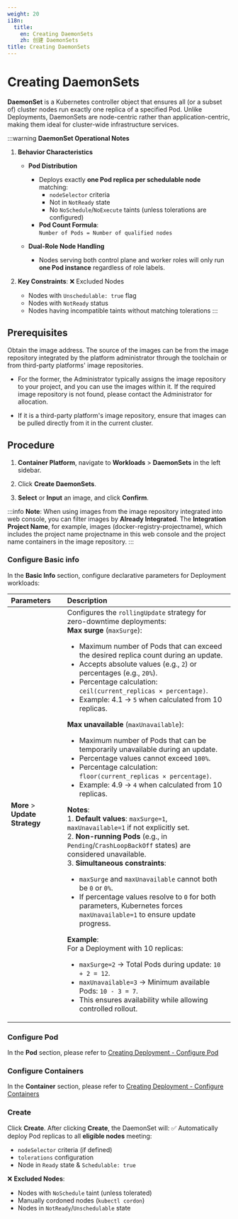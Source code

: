 ```yaml
---
weight: 20
i18n:
  title:
    en: Creating DaemonSets
    zh: 创建 DaemonSets
title: Creating DaemonSets
---
```


# Creating DaemonSets

**DaemonSet** is a Kubernetes controller object that ensures all (or a subset of) cluster nodes run exactly one replica of a specified Pod. Unlike Deployments, DaemonSets are node-centric rather than application-centric, making them ideal for cluster-wide infrastructure services. 

:::warning
**DaemonSet Operational Notes**

1. **Behavior Characteristics** 
   - **Pod Distribution**  
      - Deploys exactly **one Pod replica per schedulable node** matching:
         - `nodeSelector` criteria
         - Not in `NotReady` state
         - No `NoSchedule`/`NoExecute` taints (unless tolerations are configured)
      - **Pod Count Formula**:  
     `Number of Pods = Number of qualified nodes`

   - **Dual-Role Node Handling**  
      - Nodes serving both control plane and worker roles will only run **one Pod instance** regardless of role labels.

2. **Key Constraints**: ❌ Excluded Nodes
   - Nodes with `Unschedulable: true` flag
   - Nodes with `NotReady` status
   - Nodes having incompatible taints without matching tolerations
:::

## Prerequisites

Obtain the image address. The source of the images can be from the image repository integrated by the platform administrator through the toolchain or from third-party platforms' image repositories.

- For the former, the Administrator typically assigns the image repository to your project, and you can use the images within it. If the required image repository is not found, please contact the Administrator for allocation.

- If it is a third-party platform's image repository, ensure that images can be pulled directly from it in the current cluster.

## Procedure

1. **Container Platform**, navigate to **Workloads** > **DaemonSets** in the left sidebar. 

2. Click **Create DaemonSets**.

3. **Select** or **Input** an image, and click **Confirm**.

:::info
   **Note**: When using images from the image repository integrated into web console, you can filter images by **Already Integrated**. The **Integration Project Name**, for example, images (docker-registry-projectname), which includes the project name projectname in this web console and the project name containers in the image repository.
:::

### Configure Basic info

In the **Basic Info** section, configure declarative parameters for Deployment workloads: 

   | **Parameters** | **Description** |
   |:--------------------------|:--------------------------|
   | **More** > **Update Strategy** | Configures the `rollingUpdate` strategy for zero-downtime deployments: <br/>  **Max surge** (`maxSurge`):  <ul><li>Maximum number of Pods that can exceed the desired replica count during an update. </li><li> Accepts absolute values (e.g., `2`) or percentages (e.g., `20%`). </li><li> Percentage calculation: `ceil(current_replicas × percentage)`. </li><li>Example: 4.1 → `5` when calculated from 10 replicas. </li></ul> **Max unavailable** (`maxUnavailable`): <ul><li> Maximum number of Pods that can be temporarily unavailable during an update.  </li><li>Percentage values cannot exceed `100%`.  </li><li>Percentage calculation: `floor(current_replicas × percentage)`.   </li><li> Example: 4.9 → `4` when calculated from 10 replicas.  </li></ul> **Notes**: <br/> 1. **Default values**: `maxSurge=1`, `maxUnavailable=1` if not explicitly set.  <br/> 2. **Non-running Pods** (e.g., in `Pending`/`CrashLoopBackOff` states) are considered unavailable.  <br/> 3. **Simultaneous constraints**: <ul><li> `maxSurge` and `maxUnavailable` cannot both be `0` or `0%`. </li><li>If percentage values resolve to `0` for both parameters, Kubernetes forces `maxUnavailable=1` to ensure update progress.  </li></ul> **Example**: <br/> For a Deployment with 10 replicas: <br/><ul><li> `maxSurge=2` → Total Pods during update: `10 + 2 = 12`. </li><li>`maxUnavailable=3` → Minimum available Pods: `10 - 3 = 7`. </li><li> This ensures availability while allowing controlled rollout. </li></ul> |

### Configure Pod

In the **Pod** section, please refer to [Creating Deployment - Configure Pod](./deployment_create.mdx#configurepod)

### Configure Containers

In the **Container** section, please refer to [Creating Deployment - Configure Containers](./deployment_create.mdx#configurecontainers)

### Create

Click **Create**.
After clicking **Create**, the DaemonSet will: 
✅ Automatically deploy Pod replicas to all **eligible nodes** meeting:  
   - `nodeSelector` criteria (if defined)  
   - `tolerations` configuration  
   - Node in `Ready` state & `Schedulable: true`

❌ **Excluded Nodes**:  
   - Nodes with `NoSchedule` taint (unless tolerated)  
   - Manually cordoned nodes (`kubectl cordon`)  
   - Nodes in `NotReady`/`Unschedulable` state



